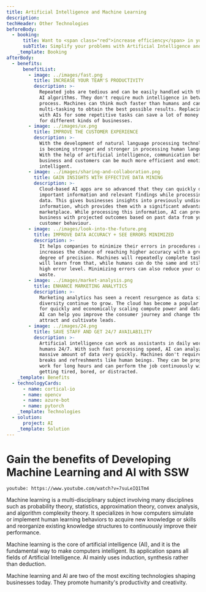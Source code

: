 ```yaml
---
title: Artificial Intelligence and Machine Learning
description: 
techHeader: Other Technologies
beforeBody:
  - booking:
      title: Want to <span class="red">increase efficiency</span> in your business?
      subTitle: Simplify your problems with Artificial Intelligence and Machine Learning
    _template: Booking
afterBody:
  - benefits:
      benefitList:
        - image: ../images/fast.png
          title: INCREASE YOUR TEAM'S PRODUCTIVITY
          description: >-
            Repeated jobs are tedious and can be easily handled with the help of
            AI algorithms. They don't require much intelligence in between the
            process. Machines can think much faster than humans and can perform
            multi-tasking to obtain the best possible results. Replacing humans
            with AIs for some repetitive tasks can save a lot of money and time
            for different kinds of businesses.
        - image: ../images/ux.png
          title: IMPROVE THE CUSTOMER EXPERIENCE
          description: >-
            With the development of natural language processing technology, AI
            is becoming stronger and stronger in processing human languages.
            With the help of artificial intelligence, communication between
            business and customers can be much more efficient and emotionally
            intelligent.
        - image: ../images/sharing-and-collaboration.png
          title: GAIN INSIGHTS WITH EFFECTIVE DATA MINING
          description: >-
            Cloud-based AI apps are so advanced that they can quickly discover
            important information and relevant findings while processing big
            data. This gives businesses insights into previously undiscovered
            information, which provides them with a significant advantage in the
            marketplace. While processing this information, AI can provide your
            business with projected outcomes based on past data from your
            customer behaviour.
        - image: ../images/look-into-the-future.png
          title: IMPROVE DATA ACCURACY + SEE ERRORS MINIMIZED
          description: >-
            It helps companies to minimize their errors in procedures and it
            increases the chance of reaching higher accuracy with a greater
            degree of precision. Machines will repeatedly complete tasks and
            will learn from that, while humans can do the same and still have a
            high error level. Minimizing errors can also reduce your cost of
            waste.
        - image: ../images/market-analysis.png
          title: ENHANCE MARKETING ANALYTICS
          description: >-
            Marketing analytics has seen a recent resurgence as data size and
            diversity continue to grow. The cloud has become a popular option
            for quickly and economically scaling compute power and data storage.
            AI can help you improve the consumer journey and change the way you
            attract and cultivate leads.
        - image: ../images/24.png
          title: SAVE STAFF AND GET 24/7 AVAILABILITY
          description: >-
            Artificial intelligence can work as assistants in daily work for
            humans 24/7. With such fast processing speed, AI can analyze a
            massive amount of data very quickly. Machines don't require frequent
            breaks and refreshments like human beings. They can be programmed to
            work for long hours and can perform the job continuously without
            getting tired, bored, or distracted.
    _template: Benefits
  - technologyCards:
      - name: cortical-io
      - name: opencv
      - name: azure-bot
      - name: pytorch
    _template: Technologies
  - solution:
      project: AI
    _template: Solution
---
```


# Gain the benefits of **Developing Machine Learning and AI** with SSW

`youtube: https://www.youtube.com/watch?v=7suLeIQ1Tm4`

Machine learning is a multi-disciplinary subject involving many disciplines such as probability theory, statistics, approximation theory, convex analysis, and algorithm complexity theory. It specializes in how computers simulate or implement human learning behaviors to acquire new knowledge or skills and reorganize existing knowledge structures to continuously improve their performance.

Machine learning is the core of artificial intelligence (AI), and it is the fundamental way to make computers intelligent. Its application spans all fields of Artificial Intelligence. AI mainly uses induction, synthesis rather than deduction.

Machine learning and AI are two of the most exciting technologies shaping businesses today. They promote humanity's productivity and creativity.


                
